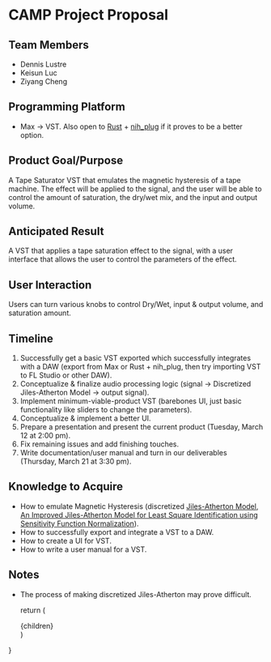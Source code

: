 # CAMP Project Proposal

## Team Members
- Dennis Lustre
- Keisun Luc
- Ziyang Cheng

## Programming Platform
- Max -> VST. Also open to [Rust](https://www.rust-lang.org/) + [nih_plug](https://github.com/robbert-vdh/nih-plug) if it proves to be a better option.

## Product Goal/Purpose
A Tape Saturator VST that emulates the magnetic hysteresis of a tape machine. The effect will be applied to the signal, and the user will be able to control the amount of saturation, the dry/wet mix, and the input and output volume.

## Anticipated Result
A VST that applies a tape saturation effect to the signal, with a user interface that allows the user to control the parameters of the effect.

## User Interaction
Users can turn various knobs to control Dry/Wet, input & output volume, and saturation amount.

## Timeline
1. Successfully get a basic VST exported which successfully integrates with a DAW (export from Max or Rust + nih_plug, then try importing VST to FL Studio or other DAW).
2. Conceptualize & finalize audio processing logic (signal -> Discretized Jiles-Atherton Model -> output signal).
3. Implement minimum-viable-product VST (barebones UI, just basic functionality like sliders to change the parameters).
4. Conceptualize & implement a better UI.
5. Prepare a presentation and present the current product (Tuesday, March 12 at 2:00 pm).
6. Fix remaining issues and add finishing touches.
7. Write documentation/user manual and turn in our deliverables (Thursday, March 21 at 3:30 pm).

## Knowledge to Acquire
- How to emulate Magnetic Hysteresis (discretized [Jiles-Atherton Model](https://en.wikipedia.org/wiki/Jiles%E2%80%93Atherton_model), [An Improved Jiles-Atherton Model for Least Square Identification using Sensitivity Function Normalization](https://www.lias-lab.fr/~eriketien/Files/Other/An%20Improved%20Jiles-Atherton%20Model%20for%20Least%20Square.pdf)).
- How to successfully export and integrate a VST to a DAW.
- How to create a UI for VST.
- How to write a user manual for a VST.

## Notes
- The process of making discretized Jiles-Atherton may prove difficult.
 
  return (
    <div className="flex justify-center">
      <div className="prose-invert prose-a:underline prose-a:text-sky-500 lg:prose-base w-1/2 bg-neutral-800 px-24 py-16 prose-headings:font-bold prose-ul:list-disc prose-ol:list-decimal shadow-[0px_20px_207px_10px_rgba(32,_91,_251,_0.2)] border-x-[6px] border-blue-950">
        {children}
      </div>
    </div>
  )
}